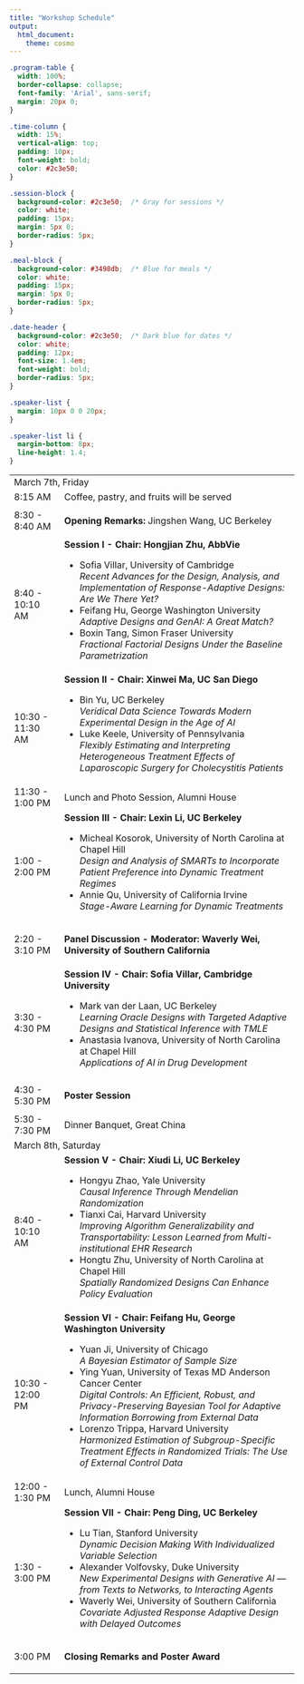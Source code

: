 ```yaml
---
title: "Workshop Schedule"
output: 
  html_document:
    theme: cosmo
---
```


```css
.program-table {
  width: 100%;
  border-collapse: collapse;
  font-family: 'Arial', sans-serif;
  margin: 20px 0;
}

.time-column {
  width: 15%;
  vertical-align: top;
  padding: 10px;
  font-weight: bold;
  color: #2c3e50;
}

.session-block {
  background-color: #2c3e50;  /* Gray for sessions */
  color: white;
  padding: 15px;
  margin: 5px 0;
  border-radius: 5px;
}

.meal-block {
  background-color: #3498db;  /* Blue for meals */
  color: white;
  padding: 15px;
  margin: 5px 0;
  border-radius: 5px;
}

.date-header {
  background-color: #2c3e50;  /* Dark blue for dates */
  color: white;
  padding: 12px;
  font-size: 1.4em;
  font-weight: bold;
  border-radius: 5px;
}

.speaker-list {
  margin: 10px 0 0 20px;
}

.speaker-list li {
  margin-bottom: 8px;
  line-height: 1.4;
}
```

<table class="program-table">

<tr><td colspan="2" class="date-header">March 7th, Friday</td></tr>

<tr>
<td class="time-column">8:15 AM</td>
<td><div class="meal-block">Coffee, pastry, and fruits will be served</div></td>
</tr>

<tr>
<td class="time-column">8:30 - 8:40 AM</td>
<td>
<div class="session-block">
<strong>Opening Remarks:</strong> Jingshen Wang, UC Berkeley
</div>
</td>
</tr>

<tr>
<td class="time-column">8:40 - 10:10 AM</td>
<td>
<div class="session-block">
<strong>Session I - Chair: Hongjian Zhu, AbbVie</strong>
<ul class="speaker-list">
<li>Sofia Villar, University of Cambridge<br><em>Recent Advances for the Design, Analysis, and Implementation of Response-Adaptive Designs: Are We There Yet?</em></li>
<li>Feifang Hu, George Washington University<br><em>Adaptive Designs and GenAI: A Great Match?</em></li>
<li>Boxin Tang, Simon Fraser University<br><em>Fractional Factorial Designs Under the Baseline Parametrization</em></li>
</ul>
</div>
</td>
</tr>

<tr>
<td class="time-column">10:30 - 11:30 AM</td>
<td>
<div class="session-block">
<strong>Session II - Chair: Xinwei Ma, UC San Diego</strong>
<ul class="speaker-list">
<li>Bin Yu, UC Berkeley<br><em>Veridical Data Science Towards Modern Experimental Design in the Age of AI</em></li>
<li>Luke Keele, University of Pennsylvania<br><em>Flexibly Estimating and Interpreting Heterogeneous Treatment Effects of Laparoscopic Surgery for Cholecystitis Patients</em></li>
</ul>
</div>
</td>
</tr>

<tr>
<td class="time-column">11:30 - 1:00 PM</td>
<td><div class="meal-block">Lunch and Photo Session, Alumni House</div></td>
</tr>

<tr>
<td class="time-column">1:00 - 2:00 PM</td>
<td>
<div class="session-block">
<strong>Session III - Chair: Lexin Li, UC Berkeley</strong>
<ul class="speaker-list">
<li>Micheal Kosorok, University of North Carolina at Chapel Hill<br><em>Design and Analysis of SMARTs to Incorporate Patient Preference into Dynamic Treatment Regimes</em></li>
<li>Annie Qu, University of California Irvine<br><em>Stage-Aware Learning for Dynamic Treatments</em></li>
</ul>
</div>
</td>
</tr>

<tr>
<td class="time-column">2:20 - 3:10 PM</td>
<td>
<div class="session-block">
<strong>Panel Discussion - Moderator: Waverly Wei, University of Southern California</strong>
</div>
</td>
</tr>

<tr>
<td class="time-column">3:30 - 4:30 PM</td>
<td>
<div class="session-block">
<strong>Session IV - Chair: Sofia Villar, Cambridge University</strong>
<ul class="speaker-list">
<li>Mark van der Laan, UC Berkeley<br><em>Learning Oracle Designs with Targeted Adaptive Designs and Statistical Inference with TMLE</em></li>
<li>Anastasia Ivanova, University of North Carolina at Chapel Hill<br><em>Applications of AI in Drug Development</em></li>
</ul>
</div>
</td>
</tr>

<tr>
<td class="time-column">4:30 - 5:30 PM</td>
<td>
<div class="session-block">
<strong>Poster Session</strong>
</div>
</td>
</tr>

<tr>
<td class="time-column">5:30 - 7:30 PM</td>
<td><div class="meal-block">Dinner Banquet, Great China</div></td>
</tr>

<tr><td colspan="2" class="date-header">March 8th, Saturday</td></tr>

<tr>
<td class="time-column">8:40 - 10:10 AM</td>
<td>
<div class="session-block">
<strong>Session V - Chair: Xiudi Li, UC Berkeley</strong>
<ul class="speaker-list">
<li>Hongyu Zhao, Yale University<br><em>Causal Inference Through Mendelian Randomization</em></li>
<li>Tianxi Cai, Harvard University<br><em>Improving Algorithm Generalizability and Transportability: Lesson Learned from Multi-institutional EHR Research</em></li>
<li>Hongtu Zhu, University of North Carolina at Chapel Hill<br><em>Spatially Randomized Designs Can Enhance Policy Evaluation</em></li>
</ul>
</div>
</td>
</tr>

<tr>
<td class="time-column">10:30 - 12:00 PM</td>
<td>
<div class="session-block">
<strong>Session VI - Chair: Feifang Hu, George Washington University</strong>
<ul class="speaker-list">
<li>Yuan Ji, University of Chicago<br><em>A Bayesian Estimator of Sample Size</em></li>
<li>Ying Yuan, University of Texas MD Anderson Cancer Center<br><em>Digital Controls: An Efficient, Robust, and Privacy-Preserving Bayesian Tool for Adaptive Information Borrowing from External Data</em></li>
<li>Lorenzo Trippa, Harvard University<br><em>Harmonized Estimation of Subgroup-Specific Treatment Effects in Randomized Trials: The Use of External Control Data</em></li>
</ul>
</div>
</td>
</tr>

<tr>
<td class="time-column">12:00 - 1:30 PM</td>
<td><div class="meal-block">Lunch, Alumni House</div></td>
</tr>

<tr>
<td class="time-column">1:30 - 3:00 PM</td>
<td>
<div class="session-block">
<strong>Session VII - Chair: Peng Ding, UC Berkeley</strong>
<ul class="speaker-list">
<li>Lu Tian, Stanford University<br><em>Dynamic Decision Making With Individualized Variable Selection</em></li>
<li>Alexander Volfovsky, Duke University<br><em>New Experimental Designs with Generative AI — from Texts to Networks, to Interacting Agents</em></li>
<li>Waverly Wei, University of Southern California<br><em>Covariate Adjusted Response Adaptive Design with Delayed Outcomes</em></li>
</ul>
</div>
</td>
</tr>

<tr>
<td class="time-column">3:00 PM</td>
<td>
<div class="session-block">
<strong>Closing Remarks and Poster Award</strong>
</div>
</td>
</tr>

</table>
